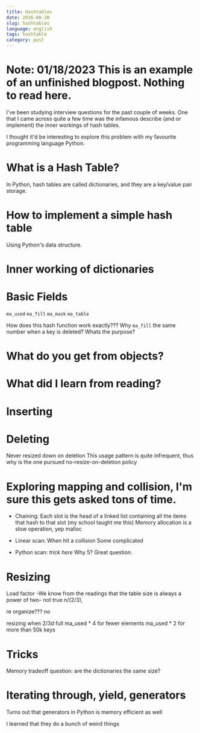```yaml
---
title: Hashtables
date: 2016-08-30
slug: hashtables
language: english
tags: hashtable
category: post
---
```

# Note: 01/18/2023 This is an example of an unfinished blogpost. Nothing to read here.
I've been studying interview questions for the past couple of weeks. One that I came across quite a few time was the infamous describe (and or implement) the inner workings of hash tables.

I thought it'd be interesting to explore this problem with my favourite programming language Python.

# What is a Hash Table?
In Python, hash tables are called dictionaries, and they are a key/value pair storage.

# How to implement a simple hash table
Using Python's data structure.

# Inner working of dictionaries

# Basic Fields
`ma_used`
`ma_fill`
`ma_mask`
`ma_table`

How does this hash function work exactly???
Why `ma_fill` the same number when a key is deleted? Whats the purpose? 

# What do you get from objects?

# What did I learn from reading?

# Inserting

# Deleting
Never resized down on deletion
This usage pattern is quite infrequent, thus why is the one pursued
no-resize-on-deletion policy

# Exploring mapping and collision, I'm sure this gets asked tons of time.
- Chaining: Each slot is the head of a linked list containing all the items that hash to that slot (my school taught me this)
Memory allocation is a slow operation, yep malloc
- Linear scan: When hit a collision
Some complicated 

- Python scan: 
*trick here*
Why 5? Great question.

# Resizing
Load factor
-We know from the readings that the table size is always a power of two- not true
n/(2/3),

re organize??? no

resizing when 2/3d full
ma_used * 4 for fewer elements
ma_used * 2 for more than 50k keys


# Tricks
Memory tradeoff
question: are the dictionaries the same size?

# Iterating through, yield, generators
Turns out that generators in Python is memory efficient as well

I learned that they do a bunch of weird things
